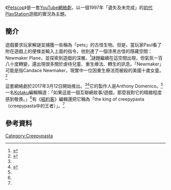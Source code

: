 {{Rough translation|time=2021-01-15T12:31:04+00:00}}
《[[Petscop|Petscop]]》是一套[[YouTube|YouTube]][[網絡劇|網絡劇]]，以一個1997年「遺失及未完成」的[[PlayStation_(遊戲機)|初代PlayStation]]遊戲的實況為主題。

==簡介==
遊戲要求玩家解謎並捕獲一些稱為「pets」的古怪生物。但是，當玩家Paul看了附在遊戲上的便條並輸入上面的指令，他到達了一個漆黑古怪的隱藏空間：Newmaker Plane，並探索到遊戲的深層。<ref name="PetscopNewYorker">{{Cite news|url=https://www.newyorker.com/culture/rabbit-holes/petscop-the-creepy-youtube-series-that-confounded-gamers-on-reddit|title="Petscop," the Creepy YouTube Series That Confounded Gamers on Reddit|last=Barron|first=Alex|date=31 August 2017|work=The New Yorker|access-date=24 November 2017|issn=0028-792X|archive-date=2017-12-01|archive-url=https://web.archive.org/web/20171201034310/https://www.newyorker.com/culture/rabbit-holes/petscop-the-creepy-youtube-series-that-confounded-gamers-on-reddit|dead-url=no}}</ref>謎題繼續在這空間出現，但氣氛一百八十度轉變，還出現很多關於虐待兒童、重生療法、轉生的訊息。「Newmaker」可能是指Candace Newmaker，現實中一位因重生療法而被殺的美國十歲女童。<ref name="PetscopKotaku">{{Cite news|url=https://kotaku.com/people-are-trying-to-find-the-truth-about-a-creepy-unfi-1794538825|title=People Are Trying To Find The Truth About A Creepy 'Unfinished' PlayStation Game|last=Hernandez|first=Patricia|date=21 April 2017|work=Kotaku|access-date=24 November 2017|archive-url=https://web.archive.org/web/20171201035504/https://kotaku.com/people-are-trying-to-find-the-truth-about-a-creepy-unfi-1794538825|archive-date=2017-12-01|language=en-US|dead-url=no}}</ref>

這套網絡劇於2017年3月12日開始推出。<ref name="PetscopNewYorker"/><ref>{{Cite web|url=https://www.youtube.com/channel/UCZKQv0ZFHpeIUkOtNjtq4KA/videos|title=Petscop|last=|first=|date=|website=YouTube|archive-url=https://web.archive.org/web/20200513092141/https://www.youtube.com/channel/UCZKQv0ZFHpeIUkOtNjtq4KA/videos|archive-date=2020-05-13|access-date=24 November 2017|dead-url=no}}</ref>它的製作人是Anthony Domenico。<ref name="PetscopKotaku"/>一名[[Kotaku|Kotaku]]編輯稱道：「如果這是一個互聯網故事/遊戲，那麼我對它的精緻程度感到敬畏。」<ref name="PetscopKotaku"/>有《[[紐約客|紐約客]]》編輯還把它稱為「the king of creepypasta（creepypasta中的王者）」。<ref name="PetscopNewYorker"/>

==參考資料==
{{reflist}}

[[Category:Creepypasta|Category:Creepypasta]]